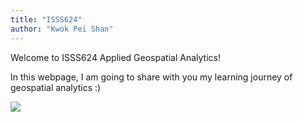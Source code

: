 ```yaml
---
title: "ISSS624"
author: "Kwok Pei Shan"
---
```


Welcome to ISSS624 Applied Geospatial Analytics!

In this webpage, I am going to share with you my learning journey of geospatial analytics :)

![](images/geospatial-01.png){fig-align="center"}
